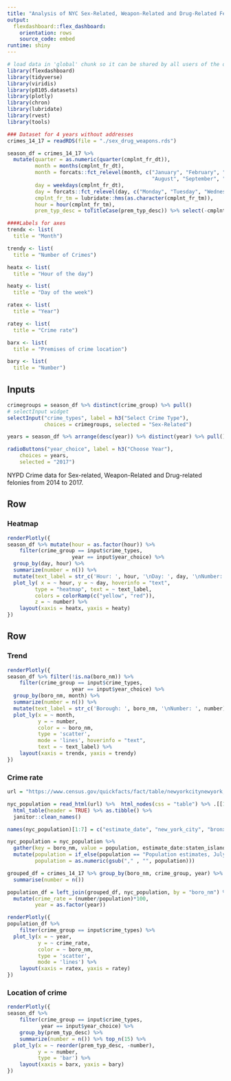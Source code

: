 ```yaml
---
title: "Analysis of NYC Sex-Related, Weapon-Related and Drug-Related Felonies"
output: 
  flexdashboard::flex_dashboard:
    orientation: rows
    source_code: embed
runtime: shiny
---
```


```r
# load data in 'global' chunk so it can be shared by all users of the dashboard
library(flexdashboard)
library(tidyverse)
library(viridis)
library(p8105.datasets)
library(plotly)
library(chron)
library(lubridate)
library(rvest)
library(tools)

```

```r
### Dataset for 4 years without addresses
crimes_14_17 = readRDS(file = "./sex_drug_weapons.rds")

season_df = crimes_14_17 %>% 
  mutate(quarter = as.numeric(quarter(cmplnt_fr_dt)),
         month = months(cmplnt_fr_dt),
         month = forcats::fct_relevel(month, c("January", "February", "March", "April", "May", "June", "July",
                                               "August", "September", "October", "November", "December")),
         day = weekdays(cmplnt_fr_dt),
         day = forcats::fct_relevel(day, c("Monday", "Tuesday", "Wednesday", "Thursday", "Friday", "Saturday", "Sunday")),
         cmplnt_fr_tm = lubridate::hms(as.character(cmplnt_fr_tm)),
         hour = hour(cmplnt_fr_tm),
         prem_typ_desc = toTitleCase(prem_typ_desc)) %>% select(-cmplnt_fr_tm)

####Labels for axes
trendx <- list(
  title = "Month")

trendy <- list(
  title = "Number of Crimes")

heatx <- list(
  title = "Hour of the day")

heaty <- list(
  title = "Day of the week")

ratex <- list(
  title = "Year")

ratey <- list(
  title = "Crime rate")

barx <- list(
  title = "Premises of crime location")

bary <- list(
  title = "Number")
```


Inputs {.sidebar}
-----------------------------------------------------------------------

```r

crimegroups = season_df %>% distinct(crime_group) %>% pull()
# selectInput widget
selectInput("crime_types", label = h3("Select Crime Type"),
            choices = crimegroups, selected = "Sex-Related")

years = season_df %>% arrange(desc(year)) %>% distinct(year) %>% pull()

radioButtons("year_choice", label = h3("Choose Year"),
    choices = years, 
    selected = "2017")
```

NYPD Crime data for Sex-related, Weapon-Related and Drug-related felonies 
from 2014 to 2017. 


Row
-----------------------------------------------------------------------

### Heatmap
    
```r
renderPlotly({
season_df %>% mutate(hour = as.factor(hour)) %>% 
    filter(crime_group == input$crime_types,
                     year == input$year_choice) %>% 
  group_by(day, hour) %>% 
  summarize(number = n()) %>% 
  mutate(text_label = str_c('Hour: ', hour, '\nDay: ', day, '\nNumber: ', number)) %>% 
  plot_ly( x = ~ hour, y = ~ day, hoverinfo = "text",
         type = "heatmap", text = ~ text_label,
         colors = colorRamp(c("yellow", "red")),
         z = ~ number) %>% 
    layout(xaxis = heatx, yaxis = heaty)
})
```


Row {.tabset}
-----------------------------------------------------------------------

### Trend
    
```r
renderPlotly({
season_df %>% filter(!is.na(boro_nm)) %>% 
    filter(crime_group == input$crime_types,
                     year == input$year_choice) %>% 
  group_by(boro_nm, month) %>% 
  summarize(number = n()) %>% 
  mutate(text_label = str_c('Borough: ', boro_nm, '\nNumber: ', number)) %>% 
  plot_ly(x = ~ month, 
          y = ~ number, 
          color = ~ boro_nm, 
          type = 'scatter', 
          mode = 'lines', hoverinfo = "text",
          text = ~ text_label) %>% 
    layout(xaxis = trendx, yaxis = trendy)
})
```
   
### Crime rate

```r
url = "https://www.census.gov/quickfacts/fact/table/newyorkcitynewyork,bronxcountybronxboroughnewyork,kingscountybrooklynboroughnewyork,newyorkcountymanhattanboroughnewyork,queenscountyqueensboroughnewyork,richmondcountystatenislandboroughnewyork/PST045217"

nyc_population = read_html(url) %>%  html_nodes(css = "table") %>% .[[1]] %>% 
  html_table(header = TRUE) %>% as.tibble() %>% 
  janitor::clean_names()

names(nyc_population)[1:7] = c("estimate_date", "new_york_city", "bronx", "brooklyn", "manhattan", "queens", "staten_island")

nyc_population = nyc_population %>% 
  gather(key = boro_nm, value = population, estimate_date:staten_island) %>% 
  mutate(population = if_else(population == "Population estimates, July 1, 2017,  (V2017)", "2017", population),
         population = as.numeric(gsub("," , "", population)))

grouped_df = crimes_14_17 %>% group_by(boro_nm, crime_group, year) %>% 
  summarise(number = n())

population_df = left_join(grouped_df, nyc_population, by = "boro_nm") %>% 
  mutate(crime_rate = (number/population)*100,
         year = as.factor(year))

renderPlotly({
population_df %>% 
    filter(crime_group == input$crime_types) %>% 
  plot_ly(x = ~ year, 
          y = ~ crime_rate, 
          color = ~ boro_nm, 
          type = 'scatter', 
          mode = 'lines') %>% 
    layout(xaxis = ratex, yaxis = ratey)
})

```

### Location of crime

```r

renderPlotly({
season_df %>% 
    filter(crime_group == input$crime_types,
           year == input$year_choice) %>% 
    group_by(prem_typ_desc) %>%
    summarize(number = n()) %>% top_n(15) %>% 
  plot_ly(x = ~ reorder(prem_typ_desc, -number),
          y = ~ number,
          type = 'bar') %>% 
    layout(xaxis = barx, yaxis = bary)
})
```

